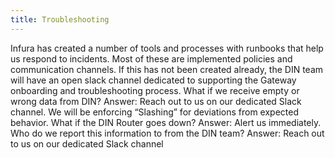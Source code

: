 ```yaml
---
title: Troubleshooting
---
```


Infura has created a number of tools and processes with runbooks that help us respond to incidents. Most of these are implemented policies and communication channels. If this has not been created already, the DIN team will have an open slack channel dedicated to supporting the Gateway onboarding and troubleshooting process.
What if we receive empty or wrong data from DIN?
Answer: Reach out to us on our dedicated Slack channel. We will be enforcing “Slashing” for deviations from expected behavior.
What if the DIN Router goes down?
Answer: Alert us immediately.
Who do we report this information to from the DIN team?
Answer: Reach out to us on our dedicated Slack channel